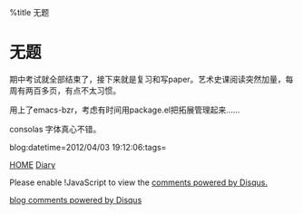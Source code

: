 %title 无题


=无题=

期中考试就全部结束了，接下来就是复习和写paper。艺术史课阅读突然加量，每周有两百多页，有点不太习惯。

用上了emacs-bzr，考虑有时间用package.el把拓展管理起来……

consolas 字体真心不错。

blog:datetime=2012/04/03 19:12:06:tags=

[[../index|HOME]]   [[diary|Diary]]

<div id="disqus_thread"></div>
<script type="text/javascript" src="comment.js">
</script>
<noscript>Please enable !JavaScript to view the <a href="http://disqus.com/?ref_noscript">comments powered by Disqus.</a></noscript>
<a href="http://disqus.com" class="dsq-brlink">blog comments powered by <span class="logo-disqus">Disqus</span></a>
<script type="text/javascript" src="count.js">
</script>
